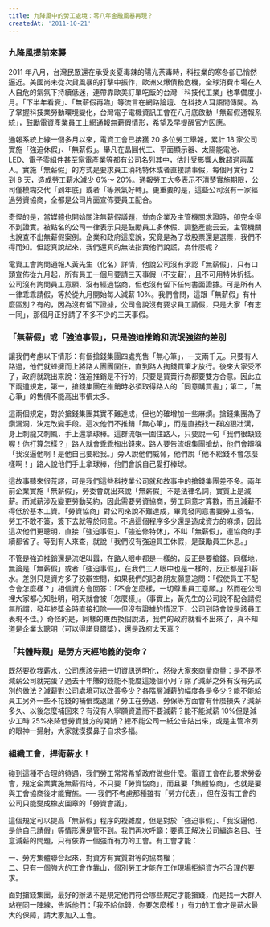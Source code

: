 ```yaml
---
title: 九降風中的勞工處境：零八年金融風暴再現？
createdAt: '2011-10-21'
---
```


### 九降風提前來襲

2011 年八月，台灣民眾還在承受炎夏毒辣的陽光荼毒時，科技業的寒冬卻已悄然逼近。美國尚未從次貸風暴的打擊中振作，歐洲又爆債務危機，全球消費市場在人人自危的氣氛下持續低迷，連帶靠歐美訂單吃飯的台灣「科技代工業」也準備度小月。「下半年看衰」、「無薪假再臨」等流言在網路論壇、在科技人耳語間傳開。為了掌握科技業勞動環境變化，台灣電子電機資訊工會在八月底啟動「無薪假通報系統」，鼓勵電資產業員工上網通報無薪假情形，希望及早提醒官方因應。

通報系統上線一個多月以來，電資工會已接獲 20 多位勞工舉報，累計 18 家公司實施「強迫休假」、「無薪假」。舉凡在晶圓代工、平面顯示器、太陽能電池、LED、電子零組件甚至家電產業等都有公司名列其中，估計受影響人數超過兩萬人。實施「無薪假」的方式是要求員工消耗特休或者直接請事假，每個月實行 2 到 8 天，造成勞工薪水減少 6%～ 20%。通報勞工大多表示不清楚實施期限，公司僅模糊交代「到年底」或者「等景氣好轉」。更重要的是，這些公司沒有一家經過勞資協商，全都是公司片面宣佈要員工配合。

奇怪的是，當媒體也開始關注無薪假議題，並向企業及主管機關求證時，卻完全得不到證實。被點名的公司一律表示只是鼓勵員工多休假、調整產能云云，主管機關也說查不出無薪假案例。企業和政府這麼說，究竟是為了救股票還是選票，我們不得而知。但認真說起來，我們還真的無法指責他們說謊，為什麼呢？

電資工會詢問通報人黃先生（化名）詳情，他說公司沒有承認「無薪假」，只有口頭宣佈從九月起，所有員工一個月要請三天事假（不支薪），且不可用特休折抵。公司沒有詢問員工意願、沒有經過協商，但也沒有留下任何書面證據。可是所有人一律乖乖請假，等於從九月開始每人減薪 10%。我們會問，這跟「無薪假」有什麼區別？有的，因為沒有留下證據，公司會說沒有要求員工請假，只是大家「有志一同」，那個月正好請了不多不少的三天事假。

### 「無薪假」或「強迫事假」，只是強迫推銷和流氓強盜的差別

讓我們考慮以下情形：有個搶錢集團四處兜售「無心筆」，一支兩千元。只要有人路過，他們就蜂擁而上將路人團團圍住，直到路人掏錢買筆才放行。後來大家受不了，政府就跳出來說：強迫推銷是不行的，只要是買賣行為都要雙方合意。因此立下兩道規定，第一，搶錢集團在推銷時必須取得路人的「同意購買書」；第二，「無心筆」的售價不能高出市價太多。

這兩個規定，對於搶錢集團其實不難達成，但也的確增加一些麻煩。搶錢集團為了鑽漏洞，決定改變手段。這次他們不推銷「無心筆」，而是直接找一群凶狠壯漢，身上刺龍又刺鳳，手上還拿球棒。這群流氓一圍住路人，只要說一句「我們很缺錢喔！你打算怎樣？」路人就會乖乖掏出錢來。路人要告流氓集團搶劫，他們會辯稱「我沒逼他啊！是他自己要給我。」旁人說他們威脅，他們說「他不給錢不會怎麼樣啊！」路人說他們手上拿球棒，他們會說自己愛打棒球。

這故事聽來很荒謬，可是我們這些科技業公司就和故事中的搶錢集團差不多。兩年前企業實施「無薪假」，勞委會跳出來說「無薪假」不是法律名詞，實質上是減薪。而減薪涉及變更勞動契約，因此需要勞資協商，勞工同意才算數，而且減薪不得低於基本工資。「勞資協商」對公司來說不難達成，畢竟發同意書要勞工簽名，勞工不敢不簽，簽下去就等於同意。不過這個程序多少還是造成資方的麻煩，因此這次他們更聰明，直接「強迫事假」、「強迫修特休」，不叫「無薪假」，連協商的手續都省了。等到有人來查，就說「我們沒有強迫員工休假，是鼓勵員工休息。」

不管是強迫推銷還是流氓叫囂，在路人眼中都是一樣的，反正是要搶錢。同樣地，無論是「無薪假」或者「強迫事假」，在我們工人眼中也是一樣的，反正都是扣薪水。差別只是資方多了狡辯空間，如果我們的記者朋友願意追問：「假使員工不配合會怎麼樣？」相信資方會回答：「不會怎麼樣，一切尊重員工意願。」然而在公司裡大家都心知肚明，明天就會被「怎麼樣」。（事實上，黃先生的公司說不配合請假無所謂，發年終獎金時直接扣除——但沒有證據的情況下，公司到時會說是該員工表現不佳。）奇怪的是，同樣的東西換個說法，我們的政府就看不出來了，真不知道是企業太聰明（可以得諾貝爾獎），還是政府太天真？

### 「共體時艱」是勞方天經地義的使命？

既然要砍我薪水，公司應該先把一切資訊透明化，然後大家來商量商量：是不是不減薪公司就完蛋？過去十年賺的錢能不能度這幾個小月？除了減薪之外有沒有先試別的做法？減薪對公司處境可以改善多少？各階層減薪的幅度各是多少？能不能給員工另外一些不花錢的補償或退讓？勞工在勞退、勞保等方面會有什麼損失？減薪多久、以後怎麼補回來？有沒有人寧願資遣而不要減薪？能不能減薪 10%但是減少工時 25%來降低勞資雙方的開銷？總不能公司一紙公告貼出來，或是主管冷冽的眼神一掃射，大家就摸摸鼻子自求多福。

### 組織工會，捍衛薪水！

碰到這種不合理的待遇，我們勞工常常希望政府做些什麼。電資工會在此要求勞委會，規定企業實施無薪假時，不只要「勞資協商」，而且要「集體協商」，也就是要與工會協商後才能實施。── 我們不考慮那種雖有「勞方代表」，但在沒有工會的公司只能變成橡皮圖章的「勞資會議」。

這個規定可以提高「無薪假」程序的複雜度，但是對於「強迫事假」、「我沒逼他，是他自己請假」等情形還是管不到。我們再次呼籲：要真正解決公司編造名目、任意減薪的問題，只有依靠一個強而有力的工會。有工會才能：

一、勞方集體聯合起來，對資方有實質對等的協商權；  
二、只有一個強大的工會作靠山，個別勞工才能在工作現場拒絕資方不合理的要求。

面對搶錢集團，最好的辦法不是規定他們符合哪些規定才能搶錢，而是找一大群人站在同一陣線，告訴他們：「我不給你錢，你要怎麼樣！」有力的工會才是薪水最大的保障，請大家加入工會。
